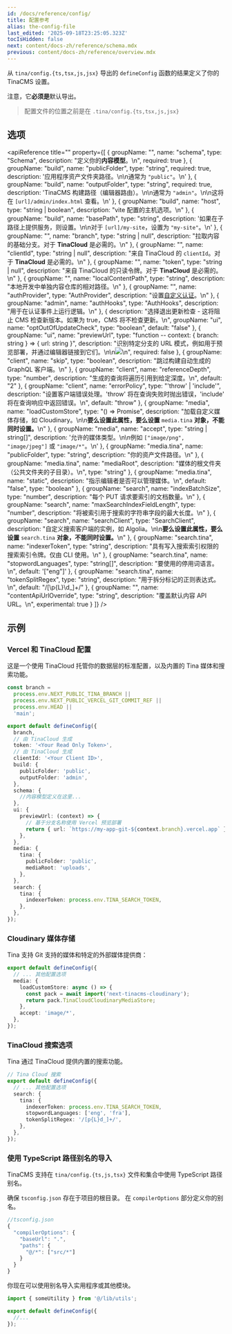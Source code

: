 ```yaml
---
id: /docs/reference/config/
title: 配置参考
alias: the-config-file
last_edited: '2025-09-18T23:25:05.323Z'
tocIsHidden: false
next: content/docs-zh/reference/schema.mdx
previous: content/docs-zh/reference/overview.mdx
---
```


从 `tina/config.{ts,tsx,js,jsx}` 导出的 `defineConfig` 函数的结果定义了你的 TinaCMS 设置。

注意，它**必须是**默认导出。

> 配置文件的位置之前是在 `.tina/config.{ts,tsx,js,jsx}`

## 选项

<apiReference
  title=""
  property={[
    {
      groupName: "",
      name: "schema",
      type: "Schema",
      description: "定义你的**内容模型**。\n",
      required: true
    },
    {
      groupName: "build",
      name: "publicFolder",
      type: "string",
      required: true,
      description: '应用程序资产文件夹路径。\n\n通常为 `"public"`。\n'
    },
    {
      groupName: "build",
      name: "outputFolder",
      type: "string",
      required: true,
      description:
        'TinaCMS 构建路径（编辑器路由）。\n\n通常为 `"admin"`。\n\n这将在 `[url]/admin/index.html` 查看。\n'
    },
    {
      groupName: "build",
      name: "host",
      type: "string | boolean",
      description: "vite 配置的主机选项。\n"
    },
    {
      groupName: "build",
      name: "basePath",
      type: "string",
      description:
        '如果在子路径上提供服务，则设置。\n\n对于 `[url]/my-site`，设置为 `"my-site"`。\n'
    },
    {
      groupName: "",
      name: "branch",
      type: "string | null",
      description:
        "拉取内容的基础分支。对于 **TinaCloud** 是必需的。\n"
    },
    {
      groupName: "",
      name: "clientId",
      type: "string | null",
      description: "来自 TinaCloud 的 `clientId`。对于 **TinaCloud** 是必需的。\n"
    },
    {
      groupName: "",
      name: "token",
      type: "string | null",
      description:
        "来自 TinaCloud 的只读令牌。对于 **TinaCloud** 是必需的。\n"
    },
    {
      groupName: "",
      name: "localContentPath",
      type: "string",
      description:
        "本地开发中单独内容仓库的相对路径。\n"
    },
    {
      groupName: "",
      name: "authProvider",
      type: "AuthProvider",
      description:
        "设置[自定义认证](/docs/reference/self-hosted/auth-provider/overview)。\n"
    },
    {
      groupName: "admin",
      name: "authHooks",
      type: "AuthHooks",
      description: "用于在认证事件上运行逻辑。\n"
    },
    {
      description:
        "选择退出更新检查 - 这将阻止 CMS 检查新版本。如果为 true，CMS 将不检查更新。\n",
      groupName: "ui",
      name: "optOutOfUpdateCheck",
      type: "boolean",
      default: "false"
    },
    {
      groupName: "ui",
      name: "previewUrl",
      type: "function -- context: { branch: string } => { url: string }",
      description:
        "识别特定分支的 URL 模式，例如用于预览部署，并通过编辑器链接到它们。\n\n![](/img/docs/share-btn_xvmxii.png)\n",
      required: false
    },
    {
      groupName: "client",
      name: "skip",
      type: "boolean",
      description: "跳过构建自动生成的 GraphQL 客户端。\n"
    },
    {
      groupName: "client",
      name: "referenceDepth",
      type: "number",
      description:
        "生成的查询将遍历引用到给定深度。\n",
      default: "2"
    },
    {
      groupName: "client",
      name: "errorPolicy",
      type: "'throw' | 'include'",
      description:
        "设置客户端错误处理。'throw' 将在查询失败时抛出错误，'include' 将在查询响应中返回错误。\n",
      default: "throw"
    },
    {
      groupName: "media",
      name: "loadCustomStore",
      type: "() => Promise<Store>",
      description:
        "加载自定义媒体存储，如 Cloudinary。\n\n**要么设置此属性，要么设置** `media.tina` **对象，不能同时设置。**\n"
    },
    {
      groupName: "media",
      name: "accept",
      type: "string | string[]",
      description:
        '允许的媒体类型。\n\n例如 `["image/png", "image/jpeg"]` 或 `"image/*"`。\n'
    },
    {
      groupName: "media.tina",
      name: "publicFolder",
      type: "string",
      description: "你的资产文件路径。\n"
    },
    {
      groupName: "media.tina",
      name: "mediaRoot",
      description:
        "媒体的根文件夹（公共文件夹的子目录）。\n",
      type: "string"
    },
    {
      groupName: "media.tina",
      name: "static",
      description: "指示编辑者是否可以管理媒体。\n",
      default: "false",
      type: "boolean"
    },
    {
      groupName: "search",
      name: "indexBatchSize",
      type: "number",
      description: "每个 PUT 请求要索引的文档数量。\n"
    },
    {
      groupName: "search",
      name: "maxSearchIndexFieldLength",
      type: "number",
      description:
        "将被索引用于搜索的字符串字段的最大长度。\n"
    },
    {
      groupName: "search",
      name: "searchClient",
      type: "SearchClient",
      description:
        "自定义搜索客户端的实例，如 Algolia。\n\n**要么设置此属性，要么设置** `search.tina` **对象，不能同时设置。**\n"
    },
    {
      groupName: "search.tina",
      name: "indexerToken",
      type: "string",
      description:
        "具有写入搜索索引权限的搜索索引令牌。仅由 CLI 使用。\n"
    },
    {
      groupName: "search.tina",
      name: "stopwordLanguages",
      type: "string[]",
      description: "要使用的停用词语言。\n",
      default: '["eng"]'
    },
    {
      groupName: "search.tina",
      name: "tokenSplitRegex",
      type: "string",
      description: "用于拆分标记的正则表达式。\n",
      default: "/[\\p{L}\\d_]+/"
    },
    {
      groupName: "",
      name: "contentApiUrlOverride",
      type: "string",
      description: "覆盖默认内容 API URL。\n",
      experimental: true
    }
  ]}
/>

## 示例

### Vercel 和 TinaCloud 配置

这是一个使用 TinaCloud 托管你的数据层的标准配置，以及内置的 Tina 媒体和搜索功能。

```ts
const branch =
  process.env.NEXT_PUBLIC_TINA_BRANCH ||
  process.env.NEXT_PUBLIC_VERCEL_GIT_COMMIT_REF ||
  process.env.HEAD ||
  'main';

export default defineConfig({
  branch,
  // 由 TinaCloud 生成
  token: '<Your Read Only Token>',
  // 由 TinaCloud 生成
  clientId: '<Your Client ID>',
  build: {
    publicFolder: 'public',
    outputFolder: 'admin',
  },
  schema: {
    //内容模型定义在这里...
  },
  ui: {
    previewUrl: (context) => {
      // 基于分支名称使用 Vercel 预览部署
      return { url: `https://my-app-git-${context.branch}.vercel.app` };
    },
  },
  media: {
    tina: {
      publicFolder: 'public',
      mediaRoot: 'uploads',
    },
  },
  search: {
    tina: {
      indexerToken: process.env.TINA_SEARCH_TOKEN,
    },
  },
});
```

### Cloudinary 媒体存储

Tina 支持 Git 支持的媒体和特定的外部媒体提供商：

```ts
export default defineConfig({
  // ... 其他配置选项
  media: {
    loadCustomStore: async () => {
      const pack = await import('next-tinacms-cloudinary');
      return pack.TinaCloudCloudinaryMediaStore;
    },
    accept: 'image/*',
  },
});
```

### TinaCloud 搜索选项

Tina 通过 TinaCloud 提供内置的搜索功能。

```ts
// Tina Cloud 搜索
export default defineConfig({
  // ... 其他配置选项
  search: {
    tina: {
      indexerToken: process.env.TINA_SEARCH_TOKEN,
      stopwordLanguages: ['eng', 'fra'],
      tokenSplitRegex: '/[p{L}d_]+/',
    },
  },
});
```

### 使用 TypeScript 路径别名的导入

TinaCMS 支持在 `tina/config.{ts,js,tsx}` 文件和集合中使用 TypeScript 路径别名。

确保 `tsconfig.json` 存在于项目的根目录。 在 `compilerOptions` 部分定义你的别名。

```javascript
//tsconfig.json
{
  "compilerOptions": {
    "baseUrl": ".",
    "paths": {
      "@/*": ["src/*"]
    }
  }
}
```

你现在可以使用别名导入实用程序或其他模块。

```typescript
import { someUtility } from '@/lib/utils';

export default defineConfig({
  //...
});
```